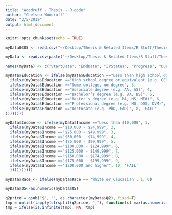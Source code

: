 ```yaml
---
title: "Woodruff - Thesis - R code"
author: "Chelsea Woodruff"
date: "3/5/2019"
output: html_document
---
```


```r
knitr::opts_chunk$set(echo = TRUE)
```
```r
myData0305 <- read.csv("~/Desktop/Thesis & Related Items/R Stuff/ThesisData03122019.csv")

myData <- read.csv(paste("~/Desktop/Thesis & Related Items/R Stuff/ThesisData03122019.csv"), skip=2)

names(myData) <- c("StartDate", "EndDate", "IPStatus", "Progress", "DurationSec", "Finished", "RecDate", "ResponseID", "DistChannel", "UserLang", "WouldBuy", "Q1", "Q2", "Q3", "Q4", "Q5", "Q6", "Q7", "Q8", "Q9", "Q10", "Q11", "Q12", "Q13", "Q14", "Q15", "Q16", "Q17", "Q18", "Q19", "Q20", "Q21", "Q22", "Q23", "Q24", "Q25", "PriorKnowledge", "Gender", "YearBorn", "ZipCode", "Income", "Race", "Education", "Citizen", "Q34", "Q35", "Q36")
```

```r

myData$Education <- ifelse(myData$Education =="Less than high school diploma", 1,
  ifelse(myData$Education =="High school degree or equivalent (e.g. GED)", 2,
  ifelse(myData$Education =="Some college, no degree", 3,
  ifelse(myData$Education =="Associate degree (e.g. AA, AS)", 4,
  ifelse(myData$Education =="Bachelor’s degree (e.g. BA, BS)", 5,
  ifelse(myData$Education =="Master’s degree (e.g. MA, MS, MEd)", 6,
  ifelse(myData$Education =="Professional degree (e.g. MD, DDS, DVM)", 7,
  ifelse(myData$Education =="Doctorate (e.g. PhD, EdD)", 8, 'FAIL'
))))))))
```
```r
myData$Income <- ifelse(myData$Income =="Less than $10,000", 1,
  ifelse(myData$Income =="$10,000 - $24,999", 2, 
  ifelse(myData$Income =="$25,000 - $49,999", 3, 
  ifelse(myData$Income =="$50,000 - $74,999", 4,
  ifelse(myData$Income =="$75,000 - $99,999", 5,
  ifelse(myData$Income =="$100,000 - $124,999", 6,
  ifelse(myData$Income =="$125,000 - $149,999", 7, 
  ifelse(myData$Income =="$150,000 - $174,999", 8,
  ifelse(myData$Income =="$175,000 – $199,999", 9,
  ifelse(myData$Income =="$200,000 and higher", 10, 'FAIL'
  ))))))))))
```
```r
myData$Race <- ifelse(myData$Race == 'White or Caucasian', 1, 0)
```


```r
myData$Q5<-as.numeric(myData$Q5)
```

```r
q2price = gsub("$", "", as.character(myData$Q2), fixed=T)
tmp = unlist(lapply(strsplit(q2price, ","), function(x) max(as.numeric(x))))
tmp = ifelse(is.infinite(tmp), NA, tmp)
```